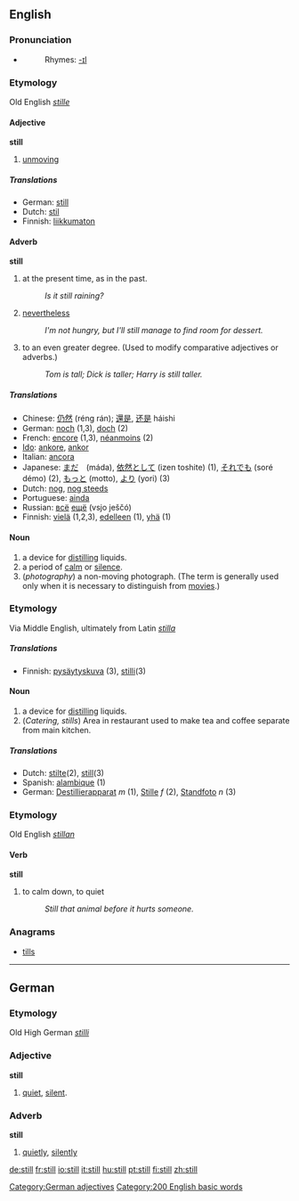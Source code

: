 ==English==

{{rank|thought|found|people|141|still|just|while|again}}

===Pronunciation===
*{{audio|en-us-still.ogg|Audio (US)}}
*:Rhymes: [[Rhymes:English:-ɪl|-ɪl]]
===Etymology===
Old English ''[[stille]]''
====Adjective====
'''still'''

#[[unmoving]]

=====Translations=====
*German:  [[still]]
*Dutch: [[stil]]
*Finnish: [[liikkumaton]]

====Adverb====
'''still'''

#at the present time, as in the past.
#: ''Is it still raining?''
#[[nevertheless]]
#: ''I'm not hungry, but I'll still manage to find room for dessert.''
#to an even greater degree.  (Used to modify comparative adjectives or adverbs.)
#: ''Tom is tall; Dick is taller; Harry is still taller.''

=====Translations=====
*Chinese: [[仍然]] (réng rán); [[還是]], [[还是]] háishi
*German: [[noch]] (1,3), [[doch]] (2)
*French: [[encore]] (1,3), [[néanmoins]] (2)
*[[Ido]]: [[ankore]], [[ankor]]
*Italian: [[ancora]]
*Japanese: [[まだ]]　(máda), [[依然として]] (izen toshite) (1), [[それでも]] (soré démo) (2), [[もっと]] (motto), [[より]] (yori) (3)
*Dutch: [[nog#Dutch|nog]], [[nog steeds]]
*Portuguese: [[ainda]]
*Russian: [[всё]] [[ещё]] (vsjo ješčó)
*Finnish: [[vielä]] (1,2,3), [[edelleen]] (1), [[yhä]] (1)

====Noun====
{{en-noun}}
#a device for [[distill]]ing liquids.
#a period of [[calm]] or [[silence]].
#(''photography'') a non-moving photograph.  (The term is generally used only when it is necessary to distinguish from [[movie]]s.)

===Etymology===
Via Middle English, ultimately from Latin ''[[stilla]]''

=====Translations=====
*Finnish: [[pysäytyskuva]] (3), [[stilli]](3)

====Noun====
{{en-noun}}

#a device for [[distill]]ing liquids.
#(''Catering, stills'') Area in restaurant used to make tea and coffee separate from main kitchen.

=====Translations=====
*Dutch: [[stilte]](2), [[still]](3)
*Spanish: [[alambique]] (1)
*German: [[Destillierapparat]] ''m'' (1), [[Stille]] ''f'' (2), [[Standfoto]] ''n'' (3)

===Etymology===
Old English ''[[stillan]]''
====Verb====
'''still'''

#to calm down, to quiet
#:  ''Still that animal before it hurts someone.''

===Anagrams===
*[[tills]]

----

==German==
===Etymology===
Old High German ''[[stilli]]''
===Adjective===
'''still'''

# [[quiet]], [[silent]].

===Adverb===
'''still'''

# [[quietly]], [[silently]]

[[Category:German adjectives]]
[[Category:200 English basic words]]

[[de:still]]
[[fr:still]]
[[io:still]]
[[it:still]]
[[hu:still]]
[[pt:still]]
[[fi:still]]
[[zh:still]]